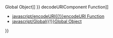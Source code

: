 {{Page_Title}}
{{Flags}}
{{Summary_Section|Gets the unencoded version of an encoded Uniform Resource Identifier (URI).

}}
{{JS_Syntax|Formats={{JS_Syntax_Format
|Format= decodeURI( URIstring )}}
}}
{{Remarks_Section
|Remarks=The required URIstring argument is a value representing an encoded URI.

Use the '''decodeURI''' function instead of the deprecated '''unescape''' function.

The '''decodeURI''' function returns a string value.

If the URIString is not valid, a URIError occurs.

'''Applies To''' : [[javascript/Global{{!}}Global Object]]
}}
{{Examples_Section
|Not_required=No
|Examples={{Single_Example
|Language=JavaScript
|Description=The following code first encodes a URI component and then decodes it.

|Code= var uriEncode = encodeURIComponent ("www.Not a URL.com");
 var uriDecode = decodeURIComponent(uriEncode);
 
 document.write (uriEncode);
 document.write ("&lt;br/&gt;");
 document.write (uriDecode);
 
 // Output:
 // www.Not%20a%20URL.com
 // www.Not a URL.com
}}}}
{{See_Also_Section
|Manual_links=* [[javascript/decodeURIComponent{{!}}decodeURIComponent Function]]
* [[javascript/encodeURI{{!}}encodeURI Function]]
* [[javascript/Global{{!}}Global Object]]
}}
{{Topics | JS Basic}}

{{External_Attribution
|Is_CC-BY-SA=No
|Sources=MSDN
|MDN_link=
|MSDN_link=http://msdn.microsoft.com/en-us/library/ie/ht8a077w(v=vs.94).aspx
|HTML5Rocks_link=
}}

